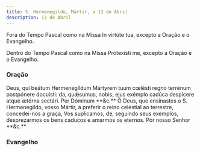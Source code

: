 ```yaml
---
title: S. Hermenegildo, Mártir, a 13 de Abril
description: 13 de Abril
---
```



Fora do Tempo Pascal como na Missa In virtúte tua, excepto a Oração e o Evangelho.

<LinkCard
  href="/missal/comum/4martirnaopontifice1"
  title="Mártir não Pontífice - Missa In virtúte tua"
/>

Dentro do Tempo Pascal como na Missa Protexísti me, excepto a Oração e o Evangelho.

<LinkCard href="/missal/comum/9martir" title="Mártir - Missa Protexísti me" />

### Oração

<div class="side-by-side not-content">
  <span class="text-justify">
    Deus, qui beátum Hermenegíldum Mártyrem tuum cœlésti regno terrénum
    postpónere docuísti: da, quǽsumus, nobis; ejus exémplo cadúca despícere
    atque ætérna sectári. Per Dóminum **&c.**
  </span>
  <span class="text-justify">
    Ó Deus, que ensinastes o S. Hermenegildo, vosso Mártir, a preferir o reino
    celestial ao terrestre, concedei-nos a graça, Vos suplicamos, de, seguindo
    seus exemplos, desprezarmos os bens caducos e amarmos os eternos. Por nosso
    Senhor **&c.**
  </span>
</div>

### Evangelho

<LinkCard
  href="/missal/comum/2martirpontificeforapascal#evangelho"
  title="Mártir Pontífice - Missa Státuit ei Dóminus"
/>
